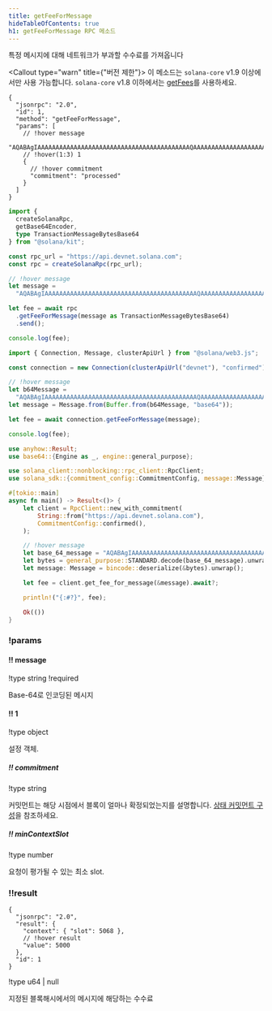 ```yaml
---
title: getFeeForMessage
hideTableOfContents: true
h1: getFeeForMessage RPC 메소드
---
```


특정 메시지에 대해 네트워크가 부과할 수수료를 가져옵니다

<Callout type="warn" title={"버전 제한"}>
  이 메소드는 `solana-core` v1.9 이상에서만 사용 가능합니다. `solana-core` v1.8
  이하에서는 [getFees](/docs/rpc/deprecated/getfees)를 사용하세요.
</Callout>

<APIMethod>

```jsonc !!request curl
{
  "jsonrpc": "2.0",
  "id": 1,
  "method": "getFeeForMessage",
  "params": [
    // !hover message
    "AQABAgIAAAAAAAAAAAAAAAAAAAAAAAAAAAAAAAAAAAAAAAAAAQAAAAAAAAAAAAAAAAAAAAAAAAAAAAAAAAAAAAAAAAAAAAAAAAAAAAAAAAAAAAAAAAAAAAAAAAAAAAAAAAAAAAEBAQAA",
    // !hover(1:3) 1
    {
      // !hover commitment
      "commitment": "processed"
    }
  ]
}
```

```ts !!request title="Kit"
import {
  createSolanaRpc,
  getBase64Encoder,
  type TransactionMessageBytesBase64
} from "@solana/kit";

const rpc_url = "https://api.devnet.solana.com";
const rpc = createSolanaRpc(rpc_url);

// !hover message
let message =
  "AQABAgIAAAAAAAAAAAAAAAAAAAAAAAAAAAAAAAAAAAAAAAAAAQAAAAAAAAAAAAAAAAAAAAAAAAAAAAAAAAAAAAAAAAAAAAAAAAAAAAAAAAAAAAAAAAAAAAAAAAAAAAAAAAAAAAEBAQAA";

let fee = await rpc
  .getFeeForMessage(message as TransactionMessageBytesBase64)
  .send();

console.log(fee);
```

```ts !!request title="web3.js"
import { Connection, Message, clusterApiUrl } from "@solana/web3.js";

const connection = new Connection(clusterApiUrl("devnet"), "confirmed");

// !hover message
let b64Message =
  "AQABAgIAAAAAAAAAAAAAAAAAAAAAAAAAAAAAAAAAAAAAAAAAAQAAAAAAAAAAAAAAAAAAAAAAAAAAAAAAAAAAAAAAAAAAAAAAAAAAAAAAAAAAAAAAAAAAAAAAAAAAAAAAAAAAAAEBAQAA";
let message = Message.from(Buffer.from(b64Message, "base64"));

let fee = await connection.getFeeForMessage(message);

console.log(fee);
```

```rs !!request title="Rust"
use anyhow::Result;
use base64::{Engine as _, engine::general_purpose};

use solana_client::nonblocking::rpc_client::RpcClient;
use solana_sdk::{commitment_config::CommitmentConfig, message::Message};

#[tokio::main]
async fn main() -> Result<()> {
    let client = RpcClient::new_with_commitment(
        String::from("https://api.devnet.solana.com"),
        CommitmentConfig::confirmed(),
    );

    // !hover message
    let base_64_message = "AQABAgIAAAAAAAAAAAAAAAAAAAAAAAAAAAAAAAAAAAAAAAAAAQAAAAAAAAAAAAAAAAAAAAAAAAAAAAAAAAAAAAAAAAAAAAAAAAAAAAAAAAAAAAAAAAAAAAAAAAAAAAAAAAAAAAEBAQAA";
    let bytes = general_purpose::STANDARD.decode(base_64_message).unwrap();
    let message: Message = bincode::deserialize(&bytes).unwrap();

    let fee = client.get_fee_for_message(&message).await?;

    println!("{:#?}", fee);

    Ok(())
}
```

### !params

#### !! message

!type string !required

Base-64로 인코딩된 메시지

#### !! 1

!type object

설정 객체.

##### !! commitment

!type string

커밋먼트는 해당 시점에서 블록이 얼마나 확정되었는지를 설명합니다.
[상태 커밋먼트 구성](/docs/rpc#configuring-state-commitment)을 참조하세요.

##### !! minContextSlot

!type number

요청이 평가될 수 있는 최소 slot.

### !!result

```jsonc !response
{
  "jsonrpc": "2.0",
  "result": {
    "context": { "slot": 5068 },
    // !hover result
    "value": 5000
  },
  "id": 1
}
```

!type u64 | null

지정된 블록해시에서의 메시지에 해당하는 수수료

</APIMethod>
